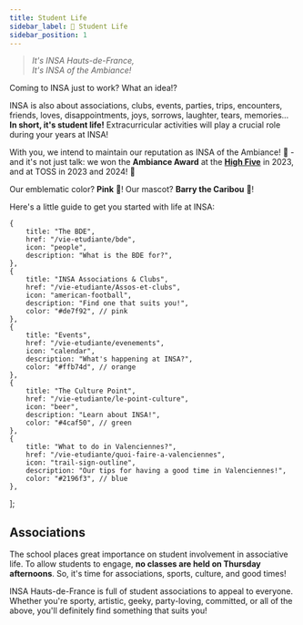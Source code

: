 ```yaml
---
title: Student Life
sidebar_label: 🎏 Student Life
sidebar_position: 1
---
```



> _It's INSA Hauts-de-France, <br/>
> It's INSA of the Ambiance!_ <br/>

Coming to INSA just to work? What an idea!?

INSA is also about associations, clubs, events, parties, trips, encounters, friends, loves, disappointments, joys, sorrows, laughter, tears, memories... **In short, it's student life!** Extracurricular activities will play a crucial role during your years at INSA!

With you, we intend to maintain our reputation as INSA of the Ambiance! 🩷 - and it's not just talk: we won the **Ambiance Award** at the **[High Five](/vie-etudiante/evenements#le-h5---high-five)** in 2023, and at TOSS in 2023 and 2024! 🎉

Our emblematic color? **Pink** 🌸! Our mascot? **Barry the Caribou** 🫎!

Here's a little guide to get you started with life at INSA:

    {
        title: "The BDE",
        href: "/vie-etudiante/bde",
        icon: "people",
        description: "What is the BDE for?",
    },
    {
        title: "INSA Associations & Clubs",
        href: "/vie-etudiante/Assos-et-clubs",
        icon: "american-football",
        description: "Find one that suits you!",
        color: "#de7f92", // pink
    },
    {
        title: "Events",
        href: "/vie-etudiante/evenements",
        icon: "calendar",
        description: "What's happening at INSA?",
        color: "#ffb74d", // orange
    },
    {
        title: "The Culture Point",
        href: "/vie-etudiante/le-point-culture",
        icon: "beer",
        description: "Learn about INSA!",
        color: "#4caf50", // green
    },
    {
        title: "What to do in Valenciennes?",
        href: "/vie-etudiante/quoi-faire-a-valenciennes",
        icon: "trail-sign-outline",
        description: "Our tips for having a good time in Valenciennes!",
        color: "#2196f3", // blue
    },
];

<FuturEtudiantCards cards={cards} />

## Associations
The school places great importance on student involvement in associative life. To allow students to engage, **no classes are held on Thursday afternoons**. So, it's time for associations, sports, culture, and good times!

INSA Hauts-de-France is full of student associations to appeal to everyone. Whether you're sporty, artistic, geeky, party-loving, committed, or all of the above, you'll definitely find something that suits you!